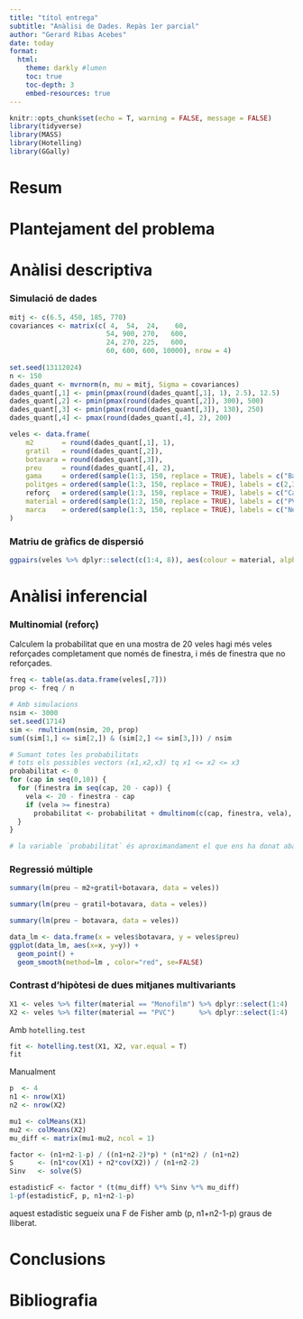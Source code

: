 ```yaml
---
title: "títol entrega"
subtitle: "Anàlisi de Dades. Repàs 1er parcial"
author: "Gerard Ribas Acebes"
date: today
format:
  html:
    theme: darkly #lumen
    toc: true
    toc-depth: 3
    embed-resources: true
---
```


```r
knitr::opts_chunk$set(echo = T, warning = FALSE, message = FALSE)
library(tidyverse)
library(MASS)
library(Hotelling)
library(GGally)
```

# Resum

# Plantejament del problema

# Anàlisi descriptiva
### Simulació de dades
```r
mitj <- c(6.5, 450, 185, 770)
covariances <- matrix(c( 4,  54,  24,    60,
                        54, 900, 270,   600,
                        24, 270, 225,   600,
                        60, 600, 600, 10000), nrow = 4)
                        
set.seed(13112024)
n <- 150
dades_quant <- mvrnorm(n, mu = mitj, Sigma = covariances)
dades_quant[,1] <- pmin(pmax(round(dades_quant[,1], 1), 2.5), 12.5)
dades_quant[,2] <- pmin(pmax(round(dades_quant[,2]), 300), 500)
dades_quant[,3] <- pmin(pmax(round(dades_quant[,3]), 130), 250)
dades_quant[,4] <- pmax(round(dades_quant[,4], 2), 200)

veles <- data.frame(
    m2       = round(dades_quant[,1], 1),
    gratil   = round(dades_quant[,2]),
    botavara = round(dades_quant[,3]),
    preu     = round(dades_quant[,4], 2),
    gama     = ordered(sample(1:3, 150, replace = TRUE), labels = c("Baixa", "Mitjana", "Alta")),
    politges = ordered(sample(1:3, 150, replace = TRUE), labels = c(2,3,4)),
    reforç   = ordered(sample(1:3, 150, replace = TRUE), labels = c("Cap", "Finestra", "Vela")),
    material = ordered(sample(1:2, 150, replace = TRUE), labels = c("PVC", "Monofilm")),
    marca    = ordered(sample(1:3, 150, replace = TRUE), labels = c("Neil Pryde", "Gaastra", "North"))
)
```

### Matriu de gràfics de dispersió
```r
ggpairs(veles %>% dplyr::select(c(1:4, 8)), aes(colour = material, alpha = 0.8))
```

# Anàlisi inferencial
### Multinomial (reforç)
Calculem la probabilitat que en una mostra de 20 veles hagi més veles reforçades completament que només de finestra, i més de finestra que no reforçades.
```r
freq <- table(as.data.frame(veles[,7]))
prop <- freq / n
```

```r
# Amb simulacions
nsim <- 3000
set.seed(1714)
sim <- rmultinom(nsim, 20, prop)
sum((sim[1,] <= sim[2,]) & (sim[2,] <= sim[3,])) / nsim
```

```r
# Sumant totes les probabilitats
# tots els possibles vectors (x1,x2,x3) tq x1 <= x2 <= x3
probabilitat <- 0
for (cap in seq(0,10)) {
  for (finestra in seq(cap, 20 - cap)) {
    vela <- 20 - finestra - cap
    if (vela >= finestra)
      probabilitat <- probabilitat + dmultinom(c(cap, finestra, vela), 20, prob = prop)
  }
}

# la variable `probabilitat` és aproximandament el que ens ha donat abans amb les simulacions
```

### Regressió múltiple
```r
summary(lm(preu ~ m2+gratil+botavara, data = veles))
```

```r
summary(lm(preu ~ gratil+botavara, data = veles))
```

```r
summary(lm(preu ~ botavara, data = veles))
```

```r
data_lm <- data.frame(x = veles$botavara, y = veles$preu)
ggplot(data_lm, aes(x=x, y=y)) +
  geom_point() +
  geom_smooth(method=lm , color="red", se=FALSE)
```

### Contrast d'hipòtesi de dues mitjanes multivariants
```r
X1 <- veles %>% filter(material == "Monofilm") %>% dplyr::select(1:4)
X2 <- veles %>% filter(material == "PVC")      %>% dplyr::select(1:4)
```

Amb `hotelling.test`
```r
fit <- hotelling.test(X1, X2, var.equal = T)
fit
```

Manualment
```r
p  <- 4
n1 <- nrow(X1)
n2 <- nrow(X2)

mu1 <- colMeans(X1)
mu2 <- colMeans(X2)
mu_diff <- matrix(mu1-mu2, ncol = 1)

factor <- (n1+n2-1-p) / ((n1+n2-2)*p) * (n1*n2) / (n1+n2)
S      <- (n1*cov(X1) + n2*cov(X2)) / (n1+n2-2)
Sinv   <- solve(S)

estadisticF <- factor * (t(mu_diff) %*% Sinv %*% mu_diff)
1-pf(estadisticF, p, n1+n2-1-p)
```

aquest estadistic segueix una F de Fisher amb (p, n1+n2-1-p) graus de lliberat.

# Conclusions

# Bibliografia

